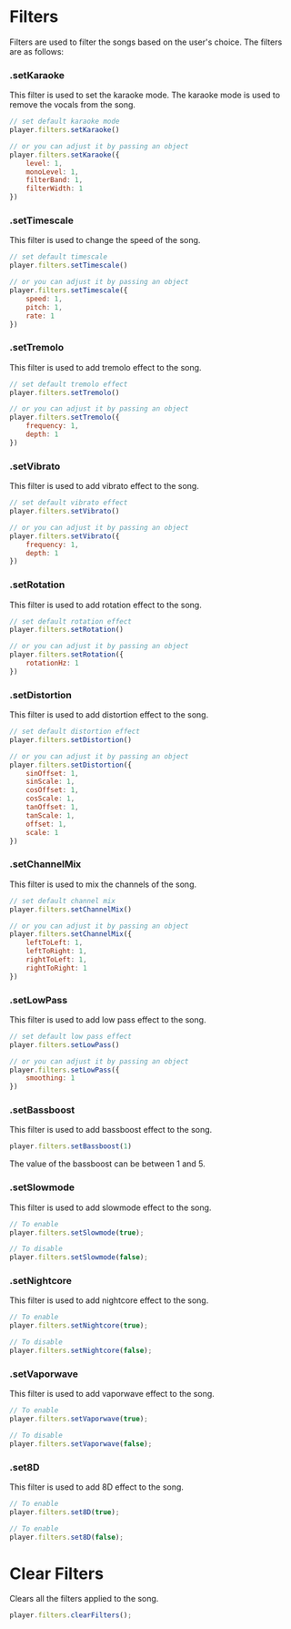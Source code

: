 
# __Filters__

Filters are used to filter the songs based on the user's choice. The filters are as follows:

### __.setKaraoke__

This filter is used to set the karaoke mode. The karaoke mode is used to remove the vocals from the song.

```js copy
// set default karaoke mode
player.filters.setKaraoke()

// or you can adjust it by passing an object
player.filters.setKaraoke({
    level: 1,
    monoLevel: 1,
    filterBand: 1,
    filterWidth: 1
})
```

### __.setTimescale__

This filter is used to change the speed of the song.

```js copy
// set default timescale
player.filters.setTimescale()

// or you can adjust it by passing an object
player.filters.setTimescale({
    speed: 1,
    pitch: 1,
    rate: 1
})
```

### __.setTremolo__

This filter is used to add tremolo effect to the song.

```js copy
// set default tremolo effect
player.filters.setTremolo()

// or you can adjust it by passing an object
player.filters.setTremolo({
    frequency: 1,
    depth: 1
})
```

### __.setVibrato__

This filter is used to add vibrato effect to the song.

```js copy
// set default vibrato effect
player.filters.setVibrato()

// or you can adjust it by passing an object
player.filters.setVibrato({
    frequency: 1,
    depth: 1
})
```

### __.setRotation__

This filter is used to add rotation effect to the song.

```js copy
// set default rotation effect
player.filters.setRotation()

// or you can adjust it by passing an object
player.filters.setRotation({
    rotationHz: 1
})
```

### __.setDistortion__

This filter is used to add distortion effect to the song.

```js copy
// set default distortion effect
player.filters.setDistortion()

// or you can adjust it by passing an object
player.filters.setDistortion({
    sinOffset: 1,
    sinScale: 1,
    cosOffset: 1,
    cosScale: 1,
    tanOffset: 1,
    tanScale: 1,
    offset: 1,
    scale: 1
})
```

### __.setChannelMix__

This filter is used to mix the channels of the song.

```js copy
// set default channel mix
player.filters.setChannelMix()

// or you can adjust it by passing an object
player.filters.setChannelMix({
    leftToLeft: 1,
    leftToRight: 1,
    rightToLeft: 1,
    rightToRight: 1
})
```

### __.setLowPass__

This filter is used to add low pass effect to the song.

```js copy
// set default low pass effect
player.filters.setLowPass()

// or you can adjust it by passing an object
player.filters.setLowPass({
    smoothing: 1
})
```

### __.setBassboost__

This filter is used to add bassboost effect to the song.

```js copy
player.filters.setBassboost(1)
```

<Callout type="info">
The value of the bassboost can be between 1 and 5.
</Callout>

### __.setSlowmode__

This filter is used to add slowmode effect to the song.

```js copy
// To enable
player.filters.setSlowmode(true); 

// To disable
player.filters.setSlowmode(false); 
```

### __.setNightcore__

This filter is used to add nightcore effect to the song.

```js copy
// To enable
player.filters.setNightcore(true); 

// To disable
player.filters.setNightcore(false); 
```

### __.setVaporwave__

This filter is used to add vaporwave effect to the song.

```js copy
// To enable
player.filters.setVaporwave(true); 

// To disable
player.filters.setVaporwave(false); 
```

### __.set8D__

This filter is used to add 8D effect to the song.

```js copy
// To enable
player.filters.set8D(true); 

// To enable
player.filters.set8D(false); 
```

# __Clear Filters__

Clears all the filters applied to the song.

```js copy
player.filters.clearFilters();
```
